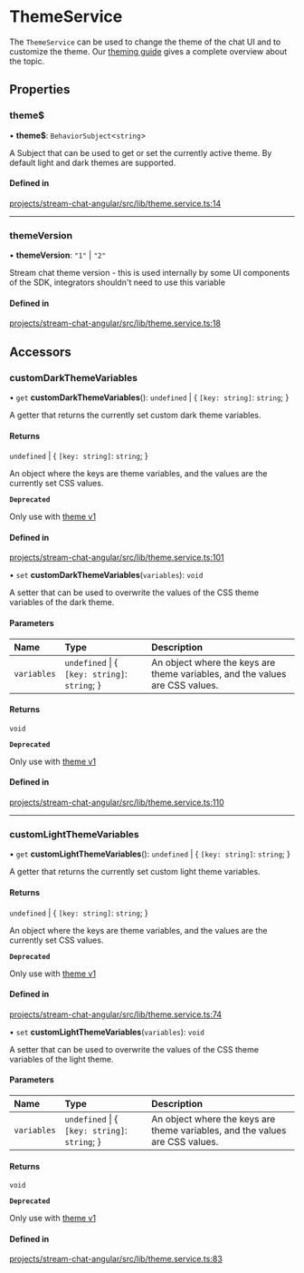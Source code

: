 # ThemeService

The `ThemeService` can be used to change the theme of the chat UI and to customize the theme. Our [theming guide](../theming/introduction.mdx) gives a complete overview about the topic.

## Properties

### theme$

• **theme$**: `BehaviorSubject`<`string`\>

A Subject that can be used to get or set the currently active theme. By default light and dark themes are supported.

#### Defined in

[projects/stream-chat-angular/src/lib/theme.service.ts:14](https://github.com/GetStream/stream-chat-angular/blob/8b490c06a88ad9125e44a80b515c21e9e9699220/projects/stream-chat-angular/src/lib/theme.service.ts#L14)

___

### themeVersion

• **themeVersion**: ``"1"`` \| ``"2"``

Stream chat theme version - this is used internally by some UI components of the SDK, integrators shouldn't need to use this variable

#### Defined in

[projects/stream-chat-angular/src/lib/theme.service.ts:18](https://github.com/GetStream/stream-chat-angular/blob/8b490c06a88ad9125e44a80b515c21e9e9699220/projects/stream-chat-angular/src/lib/theme.service.ts#L18)

## Accessors

### customDarkThemeVariables

• `get` **customDarkThemeVariables**(): `undefined` \| \{ `[key: string]`: `string`;  }

A getter that returns the currently set custom dark theme variables.

#### Returns

`undefined` \| \{ `[key: string]`: `string`;  }

An object where the keys are theme variables, and the values are the currently set CSS values.

**`Deprecated`**

Only use with [theme v1](../concepts/theming-and-css.mdx)

#### Defined in

[projects/stream-chat-angular/src/lib/theme.service.ts:101](https://github.com/GetStream/stream-chat-angular/blob/8b490c06a88ad9125e44a80b515c21e9e9699220/projects/stream-chat-angular/src/lib/theme.service.ts#L101)

• `set` **customDarkThemeVariables**(`variables`): `void`

A setter that can be used to overwrite the values of the CSS theme variables of the dark theme.

#### Parameters

| Name | Type | Description |
| :------ | :------ | :------ |
| `variables` | `undefined` \| \{ `[key: string]`: `string`;  } | An object where the keys are theme variables, and the values are CSS values. |

#### Returns

`void`

**`Deprecated`**

Only use with [theme v1](../concepts/theming-and-css.mdx)

#### Defined in

[projects/stream-chat-angular/src/lib/theme.service.ts:110](https://github.com/GetStream/stream-chat-angular/blob/8b490c06a88ad9125e44a80b515c21e9e9699220/projects/stream-chat-angular/src/lib/theme.service.ts#L110)

___

### customLightThemeVariables

• `get` **customLightThemeVariables**(): `undefined` \| \{ `[key: string]`: `string`;  }

A getter that returns the currently set custom light theme variables.

#### Returns

`undefined` \| \{ `[key: string]`: `string`;  }

An object where the keys are theme variables, and the values are the currently set CSS values.

**`Deprecated`**

Only use with [theme v1](../concepts/theming-and-css.mdx)

#### Defined in

[projects/stream-chat-angular/src/lib/theme.service.ts:74](https://github.com/GetStream/stream-chat-angular/blob/8b490c06a88ad9125e44a80b515c21e9e9699220/projects/stream-chat-angular/src/lib/theme.service.ts#L74)

• `set` **customLightThemeVariables**(`variables`): `void`

A setter that can be used to overwrite the values of the CSS theme variables of the light theme.

#### Parameters

| Name | Type | Description |
| :------ | :------ | :------ |
| `variables` | `undefined` \| \{ `[key: string]`: `string`;  } | An object where the keys are theme variables, and the values are CSS values. |

#### Returns

`void`

**`Deprecated`**

Only use with [theme v1](../concepts/theming-and-css.mdx)

#### Defined in

[projects/stream-chat-angular/src/lib/theme.service.ts:83](https://github.com/GetStream/stream-chat-angular/blob/8b490c06a88ad9125e44a80b515c21e9e9699220/projects/stream-chat-angular/src/lib/theme.service.ts#L83)
